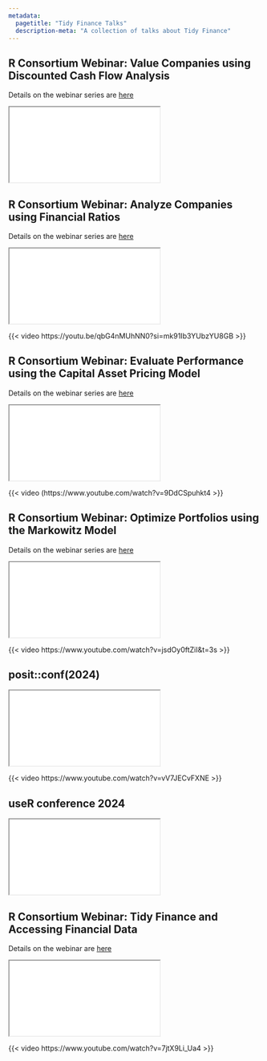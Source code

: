 ```yaml
---
metadata:
  pagetitle: "Tidy Finance Talks"
  description-meta: "A collection of talks about Tidy Finance"
---
```


## R Consortium Webinar: Value Companies using Discounted Cash Flow Analysis

Details on the webinar series are [here](https://r-consortium.org/webinars/tidy-finance-webinar-series)

```{=html} 
<iframe class="slide-deck" src="r-consortium/discounted-cash-flow-analysis.html"></iframe>
``` 

## R Consortium Webinar: Analyze Companies using Financial Ratios

Details on the webinar series are [here](https://r-consortium.org/webinars/tidy-finance-webinar-series)

```{=html} 
<iframe class="slide-deck" src="r-consortium/financial-ratios.html"></iframe>
``` 

{{< video https://youtu.be/qbG4nMUhNN0?si=mk91Ib3YUbzYU8GB >}}

## R Consortium Webinar: Evaluate Performance using the Capital Asset Pricing Model

Details on the webinar series are [here](https://r-consortium.org/webinars/tidy-finance-webinar-series)

```{=html} 
<iframe class="slide-deck" src="r-consortium/capital-asset-pricing-model.html"></iframe>
``` 

{{< video (https://www.youtube.com/watch?v=9DdCSpuhkt4 >}}

## R Consortium Webinar: Optimize Portfolios using the Markowitz Model

Details on the webinar series are [here](https://r-consortium.org/webinars/tidy-finance-webinar-series)

```{=html} 
<iframe class="slide-deck" src="r-consortium/markowitz-model.html"></iframe>
``` 

{{< video https://www.youtube.com/watch?v=jsdOy0ftZiI&t=3s >}}

## posit::conf(2024)
 
```{=html} 
<iframe class="slide-deck" src="posit-conf-2024/slides.html"></iframe>
``` 

{{< video https://www.youtube.com/watch?v=vV7JECvFXNE >}}

## useR conference 2024

```{=html} 
<iframe class="slide-deck" src="user-conference-2024/slides.html"></iframe>
``` 

## R Consortium Webinar: Tidy Finance and Accessing Financial Data

Details on the webinar are [here](https://www.r-consortium.org/webinars/new-webinar-tidy-finance-and-accessing-financial-data)

```{=html} 
<iframe class="slide-deck" src="r-consortium/accessing-financial-data.html"></iframe>
``` 

{{< video https://www.youtube.com/watch?v=7jtX9Li_Ua4 >}}
